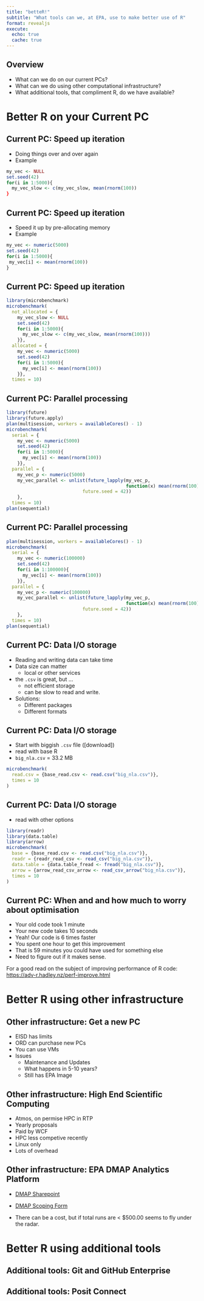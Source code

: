 ```yaml
---
title: "betteR!"
subtitle: "What tools can we, at EPA, use to make better use of R"
format: revealjs
execute: 
  echo: true
  cache: true
---
```


## Overview

- What can we do on our current PCs?
- What can we do using other computational infrastructure?
- What additional tools, that compliment R, do we have available?

# Better R on your Current PC

## Current PC: Speed up iteration

- Doing things over and over again
- Example

```r
my_vec <- NULL
set.seed(42)
for(i in 1:5000){
  my_vec_slow <- c(my_vec_slow, mean(rnorm(100)) 
}
```

## Current PC: Speed up iteration

- Speed it up by pre-allocating memory
- Example

```r
my_vec <- numeric(5000)
set.seed(42) 
for(i in 1:5000){
 my_vec[i] <- mean(rnorm(100)) 
}
```

## Current PC: Speed up iteration

```r
library(microbenchmark)
microbenchmark(
  not_allocated = {
    my_vec_slow <- NULL
    set.seed(42)
    for(i in 1:5000){
      my_vec_slow <- c(my_vec_slow, mean(rnorm(100))) 
    }},
  allocated = {
    my_vec <- numeric(5000)
    set.seed(42)
    for(i in 1:5000){
      my_vec[i] <- mean(rnorm(100)) 
    }}, 
  times = 10)
```

## Current PC: Parallel processing

```r
library(future)
library(future.apply)
plan(multisession, workers = availableCores() - 1)
microbenchmark(
  serial = {
    my_vec <- numeric(5000)
    set.seed(42)
    for(i in 1:5000){
      my_vec[i] <- mean(rnorm(100)) 
    }}, 
  parallel = {
    my_vec_p <- numeric(5000)
    my_vec_parallel <- unlist(future_lapply(my_vec_p, 
                                            function(x) mean(rnorm(100)), 
                            future.seed = 42))
    },
  times = 10)
plan(sequential)
```

## Current PC: Parallel processing

```r
plan(multisession, workers = availableCores() - 1)
microbenchmark(
  serial = {
    my_vec <- numeric(100000)
    set.seed(42)
    for(i in 1:100000){
      my_vec[i] <- mean(rnorm(100)) 
    }}, 
  parallel = {
    my_vec_p <- numeric(100000)
    my_vec_parallel <- unlist(future_lapply(my_vec_p, 
                                            function(x) mean(rnorm(100)), 
                            future.seed = 42))
    },
  times = 10)
plan(sequential)
```

## Current PC: Data I/O storage

- Reading and writing data can take time
- Data size can matter
  - local or other services
- the `.csv` is great, but ...
  - not efficient storage
  - can be slow to read and write.
- Solutions: 
  - Different packages
  - Different formats
  
## Current PC: Data I/O storage

- Start with biggish `.csv` file ([download])
- read with base R
- `big_nla.csv` = 33.2 MB

```r
microbenchmark(
  read.csv = {base_read.csv <- read.csv("big_nla.csv")},
  times = 10
)
```

## Current PC: Data I/O storage

- read with other options

```r
library(readr)
library(data.table)
library(arrow)
microbenchmark(
  base = {base_read.csv <- read.csv("big_nla.csv")},
  readr = {readr_read_csv <- read_csv("big_nla.csv")},
  data.table = {data.table_fread <- fread("big_nla.csv")},
  arrow = {arrow_read_csv_arrow <- read_csv_arrow("big_nla.csv")},
  times = 10
)
```

## Current PC: When and and how much to worry about optimisation

- Your old code took 1 minute
- Your new code takes 10 seconds
- Yeah!  Our code is 6 times faster
- You spent one hour to get this improvement
- That is 59 minutes you could have used for something else
- Need to figure out if it makes sense.

For a good read on the subject of improving performance of R code: <https://adv-r.hadley.nz/perf-improve.html>

# Better R using other infrastructure

## Other infrastructure: Get a new PC

- EISD has limits
- ORD can purchase new PCs
- You can use VMs
- Issues
  - Maintenance and Updates
  - What happens in 5-10 years?
  - Still has EPA Image

## Other infrastructure: High End Scientific Computing

- Atmos, on permise HPC in RTP
- Yearly proposals
- Paid by WCF
- HPC less competive recently
- Linux only
- Lots of overhead 

## Other infrastructure: EPA DMAP Analytics Platform

- [DMAP Sharepoint](https://usepa.sharepoint.com/sites/oei_Work/edapservicecenter/default.aspx)

- [DMAP Scoping Form](https://forms.office.com/Pages/ResponsePage.aspx?id=s3iziEhnZ0is-Xaqy-ymp1GzdIs8T4FKixGaIGTfTcVUNkRVUlFMR0NZTkhFTkExNUM0Vzk2OFdaRyQlQCN0PWcu)

- There can be a cost, but if total runs are < $500.00 seems to fly under the radar.

# Better R using additional tools

## Additional tools: Git and GitHub Enterprise

## Additional tools: Posit Connect
